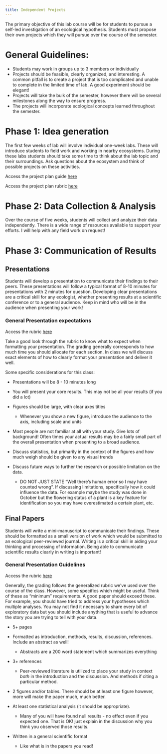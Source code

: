 ```yaml
---
title: Independent Projects
---
```


The primary objective of this lab course will be for students to pursue a self-led investigation of an ecological hypothesis. Students must propose their own projects which they will pursue over the course of the semester.

# General Guidelines:

-   Students may work in groups up to 3 members or individually
-   Projects should be feasible, clearly organized, and interesting. A common pitfall is to create a project that is too complicated and unable to complete in the limited time of lab. A good experiment should be elegant!
-   Projects will take the bulk of the semester, however there will be several milestones along the way to ensure progress.
-   The projects will incorporate ecological concepts learned throughout the semester.

# Phase 1: Idea generation

The first few weeks of lab will involve individual one-week labs. These will introduce students to field work and working in nearby ecosystems. During these labs students should take some time to think about the lab topic and their surroundings. Ask questions about the ecosystem and think of possible projects on these activities.

Access the project plan guide [here](./docs/2023_GenDoc_ProjectPlanGuide.pdf)

Access the project plan rubric [here](./docs/2023_GenDoc_ProjectPlanRubric.pdf)

# Phase 2: Data Collection & Analysis

Over the course of five weeks, students will collect and analyze their data independently. There is a wide range of resources available to support your efforts. I will help with any field work on request!

# Phase 3: Communication of Results

## Presentations

Students will develop a presentation to communicate their findings to their peers. These presentations will follow a typical format of 8-10 minutes for presentations with 2 minutes for question. Developing clear presentations are a critical skill for any ecologist, whether presenting results at a scientific conference or to a general audience. Keep in mind who will be in the audience when presenting your work!

### General Presentation expectations

Access the rubric [here](./docs/2023_GenDoc_Presentation-Rubric.pdf)

Take a good look through the rubric to know what to expect when formatting your presentation. The grading generally corresponds to how much time you should allocate for each section. In class we will discuss exact elements of how to clearly format your presentation and deliver it well.

Some specific considerations for this class:

-   Presentations will be 8 - 10 minutes long

-   You will present your core results. This may not be all your results (if you did a lot)

-   Figures should be large, with clear axes titles

    -   Whenever you show a new figure, introduce the audience to the axis, including scale and units

-   Most people are not familiar at all with your study. Give lots of background! Often times your actual results may be a fairly small part of the overall presentation when presenting to a broad audience.

-   Discuss statistics, but primarily in the context of the figures and how much weigh should be given to any visual trends

-   Discuss future ways to further the research or possible limitation on the data.

    -   DO NOT JUST STATE "Well there's human error so I may have counted wrong". If discussing limitations, specifically how it could influence the data. For example maybe the study was done in October but the flowering status of a plant is a key feature for identification so you may have overestimated a certain plant, etc.

## Final Papers

Students will write a mini-manuscript to communicate their findings. These should be formatted as a small version of work which would be submitted to an ecological peer-reviewed journal. Writing is a critical skill in aiding your thinking and processing of information. Being able to communicate scientific results clearly in writing is important!

### General Presentation Guidelines

Access the rubric [here](./docs/2023_GenDoc_Paper-Rubric.pdf)

Generally, the grading follows the generalized rubric we've used over the course of the class. However, some specifics which might be useful. Think of these as "minimum" requirements. A good paper should exceed these. For example, you should have tried to address your hypotheses which multiple analyses. You may not find it necessary to share every bit of exploratory data but you should include anything that is useful to advance the story you are trying to tell with your data.

-   5+ pages

```{=html}
<!-- -->
```
-   Formatted as introduction, methods, results, discussion, references. Include an abstract as well!

    -   Abstracts are a 200 word statement which summarizes everything

-   3+ references

    -   Peer-reviewed literature is utilized to place your study in context *both* in the introduction and the discussion. And methods if citing a particular method.

-   2 figures and/or tables. There should be at least one figure however, more will make the paper much, much better.

-   At least one statistical analysis (it should be appropriate).

    -   Many of you will have found null results - no effect even if you expected one. That is OK! just explain in the discussion why you think you observed those results.

-   Written in a general scientific format

    -   Like what is in the papers you read!
